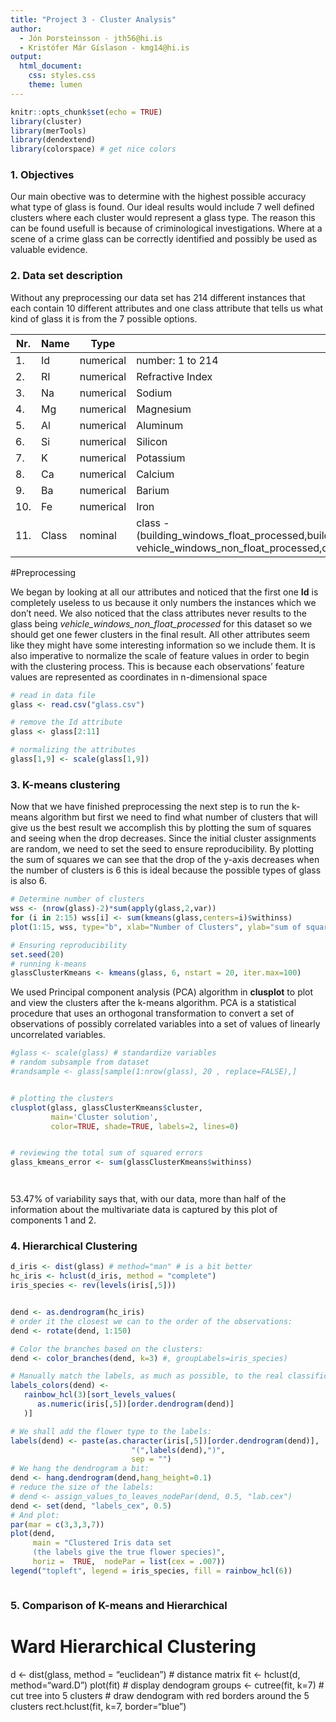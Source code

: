 ```yaml
---
title: "Project 3 - Cluster Analysis"
author: 
  - Jón Þorsteinsson - jth56@hi.is
  - Kristófer Már Gíslason - kmg14@hi.is
output: 
  html_document:
    css: styles.css
    theme: lumen
---
```




```r
knitr::opts_chunk$set(echo = TRUE)
library(cluster)
library(merTools)
library(dendextend)
library(colorspace) # get nice colors
```

### 1. Objectives

Our main obective was to determine with the highest possible accuracy what type of glass is found. Our ideal results would include 7 well defined clusters where each cluster would represent a glass type. The reason this can be found usefull is because of criminological investigations. Where at a scene of a crime glass can be correctly identified and possibly be used as valuable evidence.




### 2. Data set description

Without any preprocessing our data set has 214 different instances that each contain 10 different attributes and one class attribute that tells us what kind of glass it is from the 7 possible options.

| Nr. | Name | Type | Description |
| --- | ---- | ---- | ----------- |
| 1. | Id| numerical | number: 1 to 214 |
| 2. | RI| numerical | Refractive Index |
| 3. | Na| numerical | Sodium |
| 4. | Mg| numerical | Magnesium |
| 5. | Al| numerical | Aluminum |
| 6. | Si| numerical | Silicon |
| 7. | K | numerical | Potassium |
| 8. | Ca| numerical | Calcium|
| 9. | Ba |numerical | Barium |
| 10. |Fe |numerical | Iron| 
| 11. | Class | nominal | class - (building_windows_float_processed,building_windows_non_float_processed,vehicle_windows_float_processed, vehicle_windows_non_float_processed,containers,tableware,headlamps)|

#Preprocessing

We began by looking at all our attributes and noticed that the first one **Id** is completely useless to us because it only numbers the instances which we don't need. We also noticed that the class attributes never results to the glass being *vehicle_windows_non_float_processed* for this dataset so we should get one fewer clusters in the final result. All other attributes seem like they might have some interesting information so we include them. It is also imperative to normalize the scale of feature values in order to begin with the clustering process. This is because each observations' feature values are represented as coordinates in n-dimensional space



```r


# read in data file
glass <- read.csv("glass.csv")

# remove the Id attribute
glass <- glass[2:11]

# normalizing the attributes
glass[1,9] <- scale(glass[1,9])

```

### 3. K-means clustering

Now that we have finished preprocessing the next step is to run the k-means algorithm but first we need to find what number of clusters that will give us the best result we accomplish this by plotting the sum of squares and seeing when the drop decreases. Since the initial cluster assignments are random, we need to set the seed to ensure reproducibility. 
By plotting the sum of squares we can see that the drop of the y-axis decreases when the number of clusters is 6 this is ideal because the possible types of glass is also 6. 



```r


# Determine number of clusters
wss <- (nrow(glass)-2)*sum(apply(glass,2,var))
for (i in 2:15) wss[i] <- sum(kmeans(glass,centers=i)$withinss)
plot(1:15, wss, type="b", xlab="Number of Clusters", ylab="sum of squares")

# Ensuring reproducibility
set.seed(20)
# running k-means 
glassClusterKmeans <- kmeans(glass, 6, nstart = 20, iter.max=100)


```

 
We used Principal component analysis (PCA) algorithm in **clusplot** to plot and view the clusters after the k-means algorithm. PCA is a statistical procedure that uses an orthogonal transformation to convert a set of observations of possibly correlated variables into a set of values of linearly uncorrelated variables.

```r


#glass <- scale(glass) # standardize variables
# random subsample from dataset
#randsample <- glass[sample(1:nrow(glass), 20 , replace=FALSE),]


# plotting the clusters
clusplot(glass, glassClusterKmeans$cluster,
         main='Cluster solution',
         color=TRUE, shade=TRUE, labels=2, lines=0)


# reviewing the total sum of squared errors  
glass_kmeans_error <- sum(glassClusterKmeans$withinss)




```

53.47% of variability says that, with our data, more than half of the information about the multivariate data is captured by this plot of components 1 and 2.



### 4. Hierarchical Clustering

```r

d_iris <- dist(glass) # method="man" # is a bit better
hc_iris <- hclust(d_iris, method = "complete")
iris_species <- rev(levels(iris[,5]))


dend <- as.dendrogram(hc_iris)
# order it the closest we can to the order of the observations:
dend <- rotate(dend, 1:150)

# Color the branches based on the clusters:
dend <- color_branches(dend, k=3) #, groupLabels=iris_species)

# Manually match the labels, as much as possible, to the real classification of the flowers:
labels_colors(dend) <-
   rainbow_hcl(3)[sort_levels_values(
      as.numeric(iris[,5])[order.dendrogram(dend)]
   )]

# We shall add the flower type to the labels:
labels(dend) <- paste(as.character(iris[,5])[order.dendrogram(dend)],
                           "(",labels(dend),")", 
                           sep = "")
# We hang the dendrogram a bit:
dend <- hang.dendrogram(dend,hang_height=0.1)
# reduce the size of the labels:
# dend <- assign_values_to_leaves_nodePar(dend, 0.5, "lab.cex")
dend <- set(dend, "labels_cex", 0.5)
# And plot:
par(mar = c(3,3,3,7))
plot(dend, 
     main = "Clustered Iris data set
     (the labels give the true flower species)", 
     horiz =  TRUE,  nodePar = list(cex = .007))
legend("topleft", legend = iris_species, fill = rainbow_hcl(6))



```



### 5. Comparison of K-means and Hierarchical

# Ward Hierarchical Clustering
d <- dist(glass, method = "euclidean") # distance matrix
fit <- hclust(d, method="ward.D") 
plot(fit) # display dendogram
groups <- cutree(fit, k=7) # cut tree into 5 clusters
# draw dendogram with red borders around the 5 clusters 
rect.hclust(fit, k=7, border="blue")








